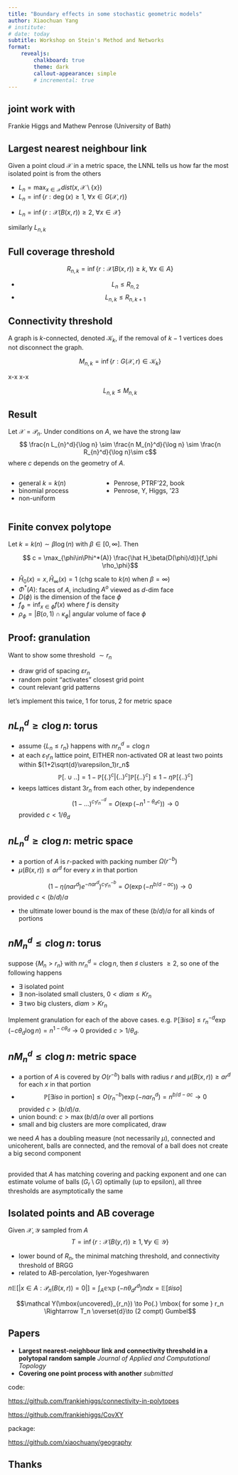 ```yaml
---
title: "Boundary effects in some stochastic geometric models"
author: Xiaochuan Yang
# institute: 
# date: today
subtitle: Workshop on Stein's Method and Networks 
format: 
    revealjs:
        chalkboard: true
        theme: dark
        callout-appearance: simple
        # incremental: true 
---
```


##  {.center}
:::{.callout-important}
## joint work with
Frankie Higgs and Mathew Penrose (University of Bath)
:::

## Largest nearest neighbour link 

Given a point cloud $\mathcal X$ in a metric space, the LNNL tells us how far the most isolated point is from the others 


- $L_n = \max_{x\in\mathcal X} dist(x, \mathcal X\setminus \{x\})$
- $L_n = \inf\{r: \deg(x) \ge 1,  \ \forall x \in G(\mathcal X, r)\}$
- 
:::{.fragment .highlight-red}
$L_n = \inf\{r: \mathcal X(B(x,r))\ge 2, \ \forall x\in\mathcal X \}$  
:::

:::{.fragment}
similarly $L_{n,k}$
:::


## Full coverage threshold
$$R_{n,k} = \inf\{ r: \mathcal X(B(x,r))\ge k, \ \forall x\in A \}$$

- $$
L_{n} \le R_{n,2}
$$
- $$ L_{n,k} \le R_{n,k+1}$$

## Connectivity threshold
:::{.callout-note}
A graph is $k$-connected, denoted $\mathcal K_k$, if the removal of $k-1$ vertices does not disconnect the graph. 
:::
$$M_{n,k} = \inf\{r: G(\mathcal X,r) \in \mathcal K_k \}$$

x-x  x-x

$$L_{n,k} \le M_{n,k}$$

## Result


:::{.callout-tip}
Let $\mathcal X = \mathcal P_n$.
Under conditions on $A$, we have the strong law 
$$ \frac{n L_{n}^d}{\log n} \sim \frac{n M_{n}^d}{\log n} \sim \frac{n R_{n}^d}{\log n}\sim c$$
where $c$ depends on the geometry of $A$.
:::

:::: {.columns}
::: {.column width="40%"}
- general $k = k(n)$
- binomial process
- non-uniform 
:::

::: {.column width="60%"}
- Penrose, PTRF'22, book
- Penrose, Y, Higgs, '23
:::
::::

## Finite convex polytope

Let $k=k(n)\sim \beta \log(n)$ with $\beta \in [0,\infty]$. Then 

$$ c = \max_{\phi\in\Phi^*(A)} \frac{\hat H_\beta(D(\phi)/d)}{f_\phi \rho_\phi}$$

- $\hat H_0(x)=x, \hat H_\infty(x)=1$ (chg scale to $k(n)$ when $\beta=\infty$)
- $\Phi^*(A)$: faces of $A$, including $A^o$ viewed as $d$-dim face
- $D(\phi)$ is the dimension of the face $\phi$
- $f_\phi = \inf_{x\in\phi} f(x)$ where $f$ is density
- $\rho_\phi = |B(o,1)\cap \kappa_\phi|$ angular volume of face $\phi$


## Proof: granulation

Want to show some threshold $\sim r_n$

- draw grid of spacing $\varepsilon r_n$
- random point "activates" closest grid point
- count relevant grid patterns

:::{.incremental}
let's implement this twice, 1 for torus,  2 for metric space 
:::


## $n L_n^d \ge c\log n$: torus

- assume $\{L_n \le r_n\}$ happens with $n r_n^d = c\log n$
- at each $\varepsilon_1 r_n$ lattice point, EITHER non-activated OR at least two points within $(1+2\sqrt{d}\varepsilon_1)r_n$
$$\mathbb P[ . \cup ..] = 1 - \mathbb P[ \{.\}^c | \{..\}^c]\mathbb P[\{..\}^c] \le  1 - \eta \mathbb P[\{..\}^c]$$
  <!-- n\theta_d^+ r_n^d \exp(- n\theta_d^+ r_n^d) -->
- keeps lattices distant $3r_n$ from each other, by independence
$$ \mathbb (1- ...)^{c_1 r_n^{-d}} = O(\exp(-  n^{1-\theta_d c}))\to 0$$
provided $c < 1/\theta_d$

## $n L_n^d \ge c\log n$: metric space


- a portion of $A$ is $r$-packed with packing number $\Omega(r^{-b})$
- $\mu(B(x,r))\le a r^d$ for every $x$ in that portion

$$ \mathbb (1- \eta (n ar^d) e^{- n ar^d} )^{c_1 r_n^{-b}} = O(\exp(-   n^{b/d - ac}))\to 0$$
provided $c< (b/d)/a$

- the ultimate lower bound is the max of these $(b/d)/a$ for all kinds of portions


## $n M_n^d \le c\log n$: torus

suppose $\{M_n > r_n\}$ with $n r_n^d = c\log n$, then $\sharp$ clusters $\ge 2$, so one of the following happens 

- $\exists$ isolated point
- $\exists$ non-isolated small clusters, $0<diam \le K r_n$
- $\exists$ two big clusters, $diam > K r_n$

Implement granulation for each of the above cases. e.g.
$\mathbb P[\exists iso] \le r_n^{-d} \exp(  - c\theta_d \log n )= n^{1- c\theta_d}\to 0$ provided $c> 1/\theta_d$. 



## $n M_n^d \le c\log n$: metric space

- a portion of $A$ is covered by $O(r^{-b})$ balls with radius $r$ and $\mu(B(x,r))\ge a r^d$ for each $x$ in that portion
- $$\mathbb P[\exists iso \mbox{ in portion}]\le O(r_n^{-b}) \exp(- n a r_n^d) = n^{b/d - ac}\to 0$$
provided $c>(b/d)/a$.  
- union bound: $c > \max (b/d)/a$ over all portions
- small and big clusters are more complicated, draw 


:::{.callout-important}
we need $A$ has a doubling measure (not necessarily $\mu$), connected and unicoherent, balls are connected, and the removal of a ball does not create a big second  component
:::


## {.center}


:::{.callout-tip} 
provided that $A$ has matching covering and packing exponent and one can estimate volume of balls ($G_r\setminus G$) optimally (up to epsilon), all three thresholds are asymptotically the same 
:::


## Isolated points and AB coverage


Given $\mathcal X, \mathcal Y$ sampled from $A$
$$ T = \inf\{r: \mathcal X(B(y,r))\ge 1, \forall y\in \mathcal Y  \}$$

- lower bound of $R_n$, the minimal matching threshold, and connectivity threshold of BRGG
- related to AB-percolation, Iyer-Yogeshwaren


$n\mathbb E[|{x\in A: \mathcal P_n(B(x,r))=0}|] = \int_A \mathbb \exp(- n \theta_d r^d) ndx = \mathbb E[\sharp iso]$

:::{.callout-tip}
$$\mathcal Y(\mbox{uncovered}_{r_n}) \to Po(.) \mbox{ for some } r_n  \Rightarrow  T_n \overset{d}\to (2 compt) Gumbel$$
:::




## Papers

- **Largest nearest-neighbour link and connectivity threshold in a polytopal random sample**  *Journal of Applied and Computational Topology*
- **Covering one point process with another** *submitted*


code: 

<https://github.com/frankiehiggs/connectivity-in-polytopes>

<https://github.com/frankiehiggs/CovXY>


package:    

<https://github.com/xiaochuany/geography>

## Thanks

